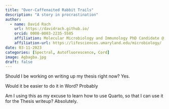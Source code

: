 ```yaml
---
title: "Over-Caffenaited Rabbit Trails"
description: "A story in procrastination"
author:
  - name: David Rach
    url: https://davidrach.github.io/
    orcid: 0000-0003-2235-5585
    affiliation: Molecular Microbiology and Immunology PhD Candidate @ University      of Maryland, School of Medicine 
    affiliation-url: https://lifesciences.umaryland.edu/microbiology/ 
date: 03-11-2023
categories: [Spectral, Autofluorescence, Cord]
image: Agbagba.jpg
draft: false
---
```


Should I be working on writing up my thesis right now? Yes.

Would it be easier to do it in Word? Probably

Am I using this as my excuse to learn how to use Quarto, so that I can use it for the Thesis writeup? Absolutely.
